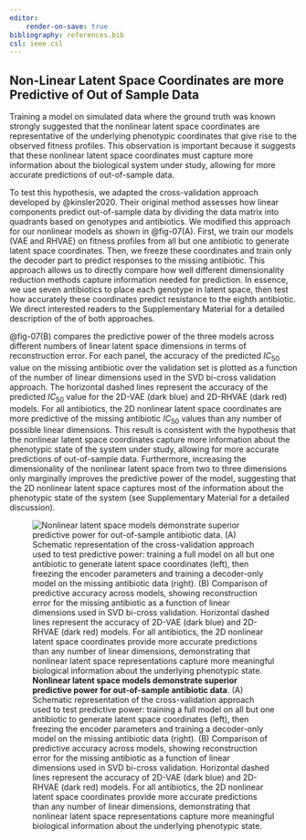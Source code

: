 ```yaml
---
editor:
    render-on-save: true
bibliography: references.bib
csl: ieee.csl
---
```


## Non-Linear Latent Space Coordinates are more Predictive of Out of Sample Data

Training a model on simulated data where the ground truth was known strongly
suggested that the nonlinear latent space coordinates are representative of the
underlying phenotypic coordinates that give rise to the observed fitness
profiles. This observation is important because it suggests that these
nonlinear latent space coordinates must capture more information about the
biological system under study, allowing for more accurate predictions of
out-of-sample data.

To test this hypothesis, we adapted the cross-validation approach developed by
@kinsler2020. Their original method assesses how linear components predict
out-of-sample data by dividing the data matrix into quadrants based on genotypes
and antibiotics. We modified this approach for our nonlinear models as shown in
@fig-07(A). First, we train our models (VAE and RHVAE) on fitness profiles from
all but one antibiotic to generate latent space coordinates. Then, we freeze
these coordinates and train only the decoder part to predict responses to the
missing antibiotic. This approach allows us to directly compare how well
different dimensionality reduction methods capture information needed for
prediction. In essence, we use seven antibiotics to place each genotype in
latent space, then test how accurately these coordinates predict resistance to
the eighth antibiotic. We direct interested readers to the Supplementary
Material for a detailed description of the of both approaches.

@fig-07(B) compares the predictive power of the three models across different
numbers of linear latent space dimensions in terms of reconstruction error. For
each panel, the accuracy of the predicted $IC_{50}$ value on the missing
antibiotic over the validation set is plotted as a function of the number of
linear dimensions used in the SVD bi-cross validation approach. The horizontal
dashed lines represent the accuracy of the predicted $IC_{50}$ value for the
2D-VAE (dark blue) and 2D-RHVAE (dark red) models. For all antibiotics, the 2D
nonlinear latent space coordinates are more predictive of the missing
antibiotic $IC_{50}$ values than any number of possible linear dimensions. This
result is consistent with the hypothesis that the nonlinear latent space
coordinates capture more information about the phenotypic state of the system
under study, allowing for more accurate predictions of out-of-sample data.
Furthermore, increasing the dimensionality of the nonlinear latent space from
two to three dimensions only marginally improves the predictive power of the
model, suggesting that the 2D nonlinear latent space captures most of the
information about the phenotypic state of the system (see Supplementary Material
for a detailed discussion).

![**Nonlinear latent space models demonstrate superior predictive power for
out-of-sample antibiotic data**. (A) Schematic representation of the
cross-validation approach used to test predictive power: training a full model
on all but one antibiotic to generate latent space coordinates (left), then
freezing the encoder parameters and training a decoder-only model on the missing
antibiotic data (right). (B) Comparison of predictive accuracy across models,
showing reconstruction error for the missing antibiotic as a function of linear
dimensions used in SVD bi-cross validation. Horizontal dashed lines represent
the accuracy of 2D-VAE (dark blue) and 2D-RHVAE (dark red) models. For all
antibiotics, the 2D nonlinear latent space coordinates provide more accurate
predictions than any number of linear dimensions, demonstrating that nonlinear
latent space representations capture more meaningful biological information
about the underlying phenotypic state.](./fig/main/fig07_v01_compiled){#fig-07}


  
